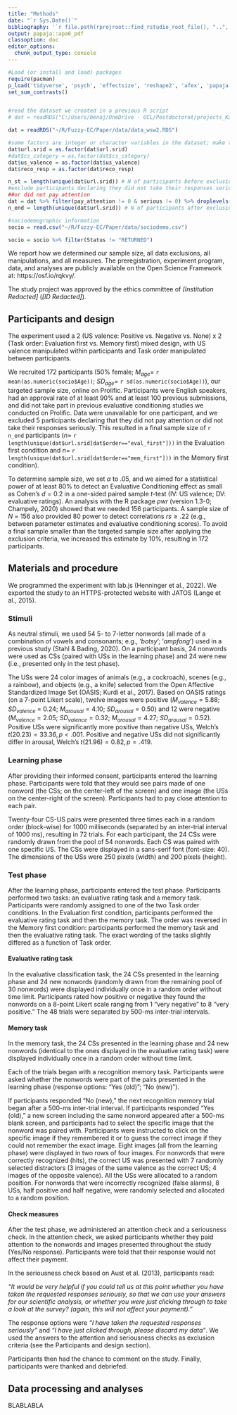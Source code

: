 ```yaml
---
title: "Methods"
date: "`r Sys.Date()`"
bibliography: '`r file.path(rprojroot::find_rstudio_root_file(), "..", "methexp.bib")`'
output: papaja::apa6_pdf
classoption: doc
editor_options:
  chunk_output_type: console
---
```



```r
#Load (or install and load) packages
require(pacman)
p_load('tidyverse', 'psych', 'effectsize', 'reshape2', 'afex', 'papaja', 'kableExtra', 'MPTinR', 'TreeBUGS', 'emmeans', 'lme4', 'ggeffects') 
set_sum_contrasts()


#read the dataset we created in a previous R script
# dat = readRDS("C:/Users/benaj/OneDrive - UCL/Postdoctorat/projects_Karoline/exp2/write_manuscript/Fuzzy-EC/Paper/data/data_wsw2.RDS")

dat = readRDS("~/R/Fuzzy-EC/Paper/data/data_wsw2.RDS")

#some factors are integer or character variables in the dataset; make them factors
dat$url.srid = as.factor(dat$url.srid)
#dat$cs_category = as.factor(dat$cs_category)
dat$us_valence = as.factor(dat$us_valence)
dat$reco_resp = as.factor(dat$reco_resp)

n_st = length(unique(dat$url.srid)) # N of participants before exclusion, 171
#exclude participants declaring they did not take their responses seriously
##or did not pay attention
dat = dat %>% filter(pay_attention != 0 & serious != 0) %>% droplevels() #drop level to remove excluded ppts
n_end = length(unique(dat$url.srid)) # N of participants after exclusion, 166; 5 participants excluded

#sociodemographic information
socio = read.csv("~/R/Fuzzy-EC/Paper/data/sociodemo.csv")

socio = socio %>% filter(Status != "RETURNED")
```

We report how we determined our sample size, all data exclusions, all manipulations, and all measures. The preregistration, experiment program, data, and analyses are publicly available on the Open Science Framework at: https://osf.io/rqkvy/.

The study project was approved by the ethics committee of *[Institution Redacted]* (*[ID Redacted]*).

## Participants and design

The experiment used a 2 (US valence: Positive vs. Negative vs. None) x 2 (Task order: Evaluation first vs. Memory first) mixed design, with US valence manipulated within participants and Task order manipulated between participants.

We recruited 172 participants (50$\%$ female; $M_{age} =$ `r mean(as.numeric(socio$Age))`; $SD_{age} =$ `r sd(as.numeric(socio$Age))`), our targeted sample size, online on Prolific. Participants were English speakers, had an approval rate of at least 90% and at least 100 previous submissions, and did not take part in previous evaluative conditioning studies we conducted on Prolific. Data were unavailable for one participant, and we excluded 5 participants declaring that they did not pay attention or did not take their responses seriously. This resulted in a final sample size of `r n_end` participants ($n =$ `r length(unique(dat$url.srid[dat$order=="eval_first"]))` in the Evaluation first condition and $n =$ `r length(unique(dat$url.srid[dat$order=="mem_first"]))` in the Memory first condition).

To determine sample size, we set $\alpha$ to .05, and we aimed for a statistical power of at least $80\%$ to detect an Evaluative Conditioning effect as small as Cohen's $d = 0.2$ in a one-sided paired sample *t*-test (IV: US valence; DV: evaluative ratings). An analysis with the R package *pwr* (version 1.3-0; Champely, 2020) showed that we needed 156 participants. A sample size of *N* = 156 also provided $80%$ power to detect correlations $rs \geq .22$ (e.g., between parameter estimates and evaluative conditioning scores). To avoid a final sample smaller than the targeted sample size after applying the exclusion criteria, we increased this estimate by 10%, resulting in 172 participants.

## Materials and procedure 

We programmed the experiment with lab.js (Henninger et al., 2022). We exported the study to an HTTPS-protected website with JATOS (Lange et al., 2015).

### Stimuli

As neutral stimuli, we used 54 5- to 7-letter nonwords (all made of a combination of vowels and consonants; e.g., ‘*botsy*’; ‘*ampfong*’) used in a previous study (Stahl & Bading, 2020). On a participant basis, 24 nonwords were used as CSs (paired with USs in the learning phase) and 24 were new (i.e., presented only in the test phase).

The USs were 24 color images of animals (e.g., a cockroach), scenes (e.g., a rainbow), and objects (e.g., a knife) selected from the Open Affective Standardized Image Set (OASIS; Kurdi et al., 2017). Based on OASIS ratings (on a 7-point Likert scale), twelve images were positive ($M_{valence} = 5.88$; $SD_{valence}$ = 0.24; $M_{arousal} = 4.10$; $SD_{arousal} = 0.50$) and 12 were negative ($M_{valence} = 2.05$; $SD_{valence} = 0.32$; $M_{arousal} = 4.27$; $SD_{arousal} = 0.52$). Positive USs were significantly more positive than negative USs, Welch’s $t(20.23) = 33.36, p < .001$. Positive and negative USs did not significantly differ in arousal, Welch’s $t(21.96) = 0.82, p = .419$. 

### Learning phase

After providing their informed consent, participants entered the learning phase. Participants were told that they would see pairs made of one nonword (the CSs; on the center-left of the screen) and one image (the USs on the center-right of the screen). Participants had to pay close attention to each pair. 

Twenty-four CS-US pairs were presented three times each in a random order (block-wise) for 1000 milliseconds (separated by an inter-trial interval of 1000 ms), resulting in 72 trials. For each participant, the 24 CSs were randomly drawn from the pool of 54 nonwords. Each CS was paired with one specific US. The CSs were displayed in a sans-serif font (font-size: 40). The dimensions of the USs were 250 pixels (width) and 200 pixels (height). 

### Test phase

After the learning phase, participants entered the test phase. Participants performed two tasks: an evaluative rating task and a memory task. Participants were randomly assigned to one of the two Task order conditions. In the Evaluation first condition, participants performed the evaluative rating task and then the memory task. The order was reversed in the Memory first condition: participants performed the memory task and then the evaluative rating task. The exact wording of the tasks slightly differed as a function of Task order.

#### Evaluative rating task

In the evaluative classification task, the 24 CSs presented in the learning phase and 24 new nonwords (randomly drawn from the remaining pool of 30 nonwords) were displayed individually once in a random order without time limit. Participants rated how positive or negative they found the nonwords on a 8-point Likert scale ranging from 1 "very negative" to 8 "very positive." The 48 trials were separated by 500-ms inter-trial intervals.

#### Memory task

In the memory task, the 24 CSs presented in the learning phase and 24 new nonwords (identical to the ones displayed in the evaluative rating task) were displayed individually once in a random order without time limit. 

Each of the trials began with a recognition memory task. Participants were asked whether the nonwords were part of the pairs presented in the learning phase (response options: "Yes (old)"; "No (new)"). 

If participants responded "No (new)," the next recognition memory trial began after a 500-ms inter-trial interval. If participants responded "Yes (old)," a new screen including the same nonword appeared after a 500-ms blank screen, and participants had to select the specific image that the nonword was paired with. Participants were instructed to click on the specific image if they remembered it or to guess the correct image if they could not remember the exact image. Eight images (all from the learning phase) were displayed in two rows of four images. For nonwords that were correctly recognized (hits), the correct US was presented with 7 randomly selected distractors (3 images of the same valence as the correct US; 4 images of the opposite valence). All the USs were allocated to a random position. For nonwords that were incorrectly recognized (false alarms), 8 USs, half positive and half negative, were randomly selected and allocated to a random position. 

#### Check measures

After the test phase, we administered an attention check and a seriousness check. In the attention check, we asked participants whether they paid attention to the nonwords and images presented throughout the study (Yes/No response). Participants were told that their response would not affect their payment. 

In the seriousness check based on Aust et al. (2013), participants read:

*"It would be very helpful if you could tell us at this point whether you have taken the requested responses seriously, so that we can use your answers for our scientific analysis, or whether you were just clicking through to take a look at the survey? (again, this will not affect your payment)."*

The response options were *"I have taken the requested responses seriously"* and *"I have just clicked through, please discard my data"*. We used the answers to the attention and seriousness checks as exclusion criteria (see the Participants and design section).

Participants then had the chance to comment on the study. Finally, participants were thanked and debriefed.

## Data processing and analyses

BLABLABLA